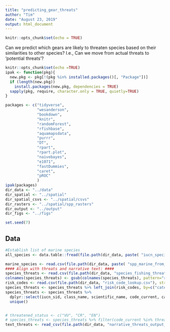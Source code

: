 ---
title: "predicting_gear_threats"
author: "Tim"
date: "August 23, 2019"
output: html_document
---

```{r setup, include=FALSE}
knitr::opts_chunk$set(echo = TRUE)
```


Can we predict which gears are likely to threaten species based on their similarities to other species? I.e., Can we move from actual threats to 'potential threats'? 


```{r setup, include=FALSE}
knitr::opts_chunk$set(echo =TRUE)
ipak <- function(pkg){
  new.pkg <- pkg[!(pkg %in% installed.packages()[, "Package"])]
  if (length(new.pkg)) 
    install.packages(new.pkg, dependencies = TRUE)
  sapply(pkg, require, character.only = TRUE, quietly=TRUE)
}

packages <- c("tidyverse", 
              "wesanderson",
              "bookdown",
              "knitr",
              "randomForest", 
              "rfishbase", 
              "aquamapsdata",
              "purrr",
              "DT",
              "rpart",
              "rpart.plot",
              "naivebayes",
              "e1071",
              "fastDummies",
              "caret", 
              "pROC"
              )
ipak(packages)
dir_data <- "../data"
dir_spatial <- "../spatial"
dir_spatial_csvs <- "../spatial/csvs"
dir_rasters <- "../spatial/spp_rasters"
dir_output <- "../output"
dir_figs <- "../figs"

set.seed(7)
```

## Data

```{r data}

#Establish list of marine species 
all_species <- data.table::fread(file.path(dir_data, paste( "iucn_species_list_", api_version,".csv", sep="")))

marine_species <- read.csv(file.path(dir_data, paste( "spp_marine_from_", api_version,".csv", sep="")))
#### Align with threats and narrative text: ####
species_threats <- read.csv(file.path(dir_data, "species_fishing_threats.csv"), stringsAsFactors = F)
colnames(species_threats) <- gsub(colnames(species_threats), pattern="result\\.", replacement="")
risk_codes <- read.csv(file.path(dir_data, "risk_code_lookup.csv"), stringsAsFactors = F)
species_threats <- species_threats %>% left_join(risk_codes, by=c("category"="code"))
species_threats <- species_threats %>%
  dplyr::select(iucn_sid, class_name, scientific_name, code_current, cat_score) %>%
  unique()


# threatened_status <- c("VU", "CR", "EN")
# species_threats <- species_threats %>% filter(code_current %in% threatened_status)
text_threats <- read_csv(file.path(dir_data, "narrative_threats_output_tidy.csv"))



```

